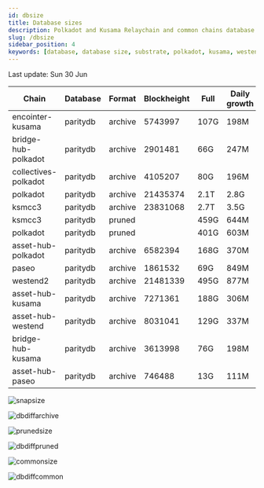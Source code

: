```yaml
---
id: dbsize
title: Database sizes
description: Polkadot and Kusama Relaychain and common chains database sizes
slug: /dbsize
sidebar_position: 4
keywords: [database, database size, substrate, polkadot, kusama, westend]
---
```



Last update: Sun 30 Jun

| Chain    | Database   | Format | Blockheight | Full         | Daily growth |
| ------------------------| ----------- | -------- | ------- | ---------- | ----- | 
| encointer-kusama | paritydb | archive | 5743997 | 107G | 198M |
| bridge-hub-polkadot | paritydb | archive | 2901481 | 66G | 247M |
| collectives-polkadot | paritydb | archive | 4105207 | 80G | 196M |
| polkadot | paritydb | archive | 21435374 | 2.1T | 2.8G |
| ksmcc3 | paritydb | archive | 23831068 | 2.7T | 3.5G |
| ksmcc3 | paritydb | pruned |  | 459G | 644M |
| polkadot | paritydb | pruned |  | 401G | 603M |
| asset-hub-polkadot | paritydb | archive | 6582394 | 168G | 370M |
| paseo | paritydb | archive | 1861532 | 69G | 849M |
| westend2 | paritydb | archive | 21481339 | 495G | 877M |
| asset-hub-kusama | paritydb | archive | 7271361 | 188G | 306M |
| asset-hub-westend | paritydb | archive | 8031041 | 129G | 337M |
| bridge-hub-kusama | paritydb | archive | 3613998 | 76G | 198M |
| asset-hub-paseo | paritydb | archive | 746488 | 13G | 111M |

![snapsize](/img/archivesize.png)

![dbdiffarchive](/img/dbdiffrelay.png)

![prunedsize](/img/prunedsize.png)

![dbdiffpruned](/img/dbdiffpruned.png)

![commonsize](/img/commonsize.png)

![dbdiffcommon](/img/dbdiffcommon.png)
